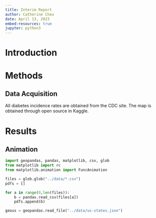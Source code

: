 ```yaml
---
title: Interim Report
author: Catherine Cheu
date: April 13, 2023
embed-resources: true
jupyter: python3
---
```


# Introduction

# Methods

## Data Acquisition

All diabetes incidence rates are obtained from the CDC site. The map is obtained through open source in Kaggle.

# Results

## Animation

```python
import geopandas, pandas, matplotlib, csv, glob
from matplotlib import rc
from matplotlib.animation import FuncAnimation

files = glob.glob("../data/*.csv")
pdfs = []

for a in range(0,len(files)):
	b = pandas.read_csv(files[a])
	pdfs.append(b)

geous = geopandas.read_file("../data/us-states.json")
```